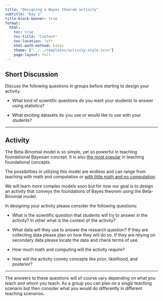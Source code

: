 ```yaml
---
title: "Designing a Bayes theorem activity"
subtitle: "Day 1"
title-block-banner: true
format:
  html:
    toc: true
    toc-title: "Content"
    toc-location: left
    html-math-method: katex
    theme: ["../../templates/activity-style.scss"]
    page-layout: full
---
```


## Short Discussion

Discuss the following questions in groups before starting to design your activity. 

- What kind of scientific questions do you want your students to answer using statistics?

- What exciting datasets do you use or would like to use with your students?

<hr>

## Activity

The Beta-Binomial model is so simple, yet so powerful in teaching foundational Bayesian concept. It is also [the most popular](https://www.tandfonline.com/doi/full/10.1080/00031305.2022.2089232) in teaching foundational concepts. 

The possibilities in utilizing this model are endless and can range from teaching with math and computation or [with little math and no computation](https://arxiv.org/abs/2304.01276). 

We will learn more complex models soon but for now our goal is to design an activity that conveys the foundations of Bayes theorem using the Beta-Binomial model. 

In designing your activity please consider the following questions:

- What is the scientific question that students will try to answer in the activity? In other what is the context of the activity?

- What data will they use to answer the research question? If they are collecting data please plan on how they will do so. If they are relying on secondary data please locate the data and check terms of use. 

- How much math and computing will the activity require? 

- How will the activity convey concepts like prior, likelihood, and posterior?


<hr>

The answers to these questions will of course vary depending on what you teach and whom you teach. 
As a group you can plan on a single teaching scenario but then consider what you would do differently in different teaching scenarios. 


